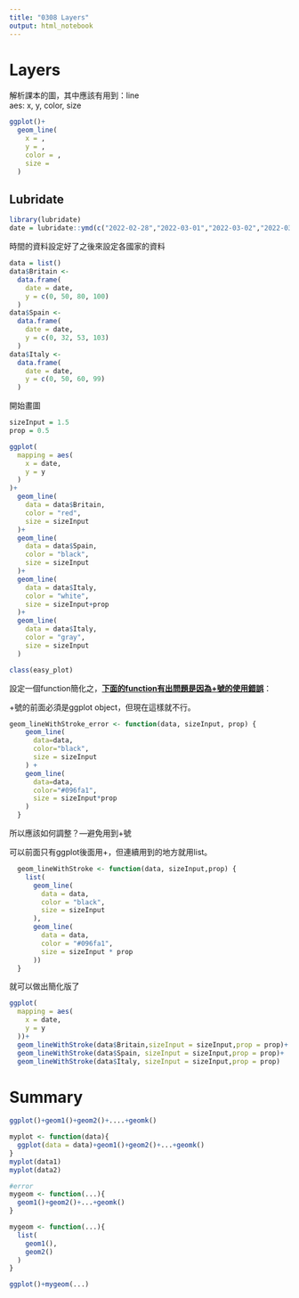 ```yaml
---
title: "0308 Layers"
output: html_notebook
---
```


# Layers

解析課本的圖，其中應該有用到：line\
aes: x, y, color, size

```r
ggplot()+
  geom_line(
    x = ,
    y = ,
    color = ,
    size = 
  )
```

## Lubridate

```r
library(lubridate)
date = lubridate::ymd(c("2022-02-28","2022-03-01","2022-03-02","2022-03-03"))
```

時間的資料設定好了之後來設定各國家的資料

```r
data = list()
data$Britain <- 
  data.frame(
    date = date,
    y = c(0, 50, 80, 100)
  )
data$Spain <-
  data.frame(
    date = date,
    y = c(0, 32, 53, 103)
  )
data$Italy <-
  data.frame(
    date = date,
    y = c(0, 50, 60, 99)
  )
```

開始畫圖

```r
sizeInput = 1.5
prop = 0.5

ggplot(
  mapping = aes(
    x = date,
    y = y
  )
)+
  geom_line(
    data = data$Britain,
    color = "red",
    size = sizeInput
  )+
  geom_line(
    data = data$Spain,
    color = "black",
    size = sizeInput
  )+
  geom_line(
    data = data$Italy,
    color = "white",
    size = sizeInput+prop
  )+
  geom_line(
    data = data$Italy,
    color = "gray",
    size = sizeInput
  )
```

```r
class(easy_plot)
```

設定一個function簡化之，[**下面的function有出問題是因為+號的使用錯誤**]{.ul}：

+號的前面必須是ggplot object，但現在這樣就不行。

```r
geom_lineWithStroke_error <- function(data, sizeInput, prop) {
    geom_line( 
      data=data,
      color="black",
      size = sizeInput
    ) +  
    geom_line(
      data=data,
      color="#096fa1",
      size = sizeInput*prop
    ) 
  }
```

所以應該如何調整？---避免用到+號

可以前面只有ggplot後面用+，但連續用到的地方就用list。

```r
  geom_lineWithStroke <- function(data, sizeInput,prop) {
    list(
      geom_line(
        data = data,
        color = "black",
        size = sizeInput
      ),
      geom_line(
        data = data,
        color = "#096fa1",
        size = sizeInput * prop
      ))
  }
```

就可以做出簡化版了

```r
ggplot(
  mapping = aes(
    x = date,
    y = y
  ))+
  geom_lineWithStroke(data$Britain,sizeInput = sizeInput,prop = prop)+
  geom_lineWithStroke(data$Spain, sizeInput = sizeInput,prop = prop)+
  geom_lineWithStroke(data$Italy, sizeInput = sizeInput,prop = prop)
```

# Summary

```r
ggplot()+geom1()+geom2()+....+geomk()
```

```r
myplot <- function(data){
  ggplot(data = data)+geom1()+geom2()+...+geomk()
}
myplot(data1)
myplot(data2)
```

```r
#error
mygeom <- function(...){
  geom1()+geom2()+...+geomk()
}
```

```r
mygeom <- function(...){
  list(
    geom1(),
    geom2()
  )
}

ggplot()+mygeom(...)
```

\
